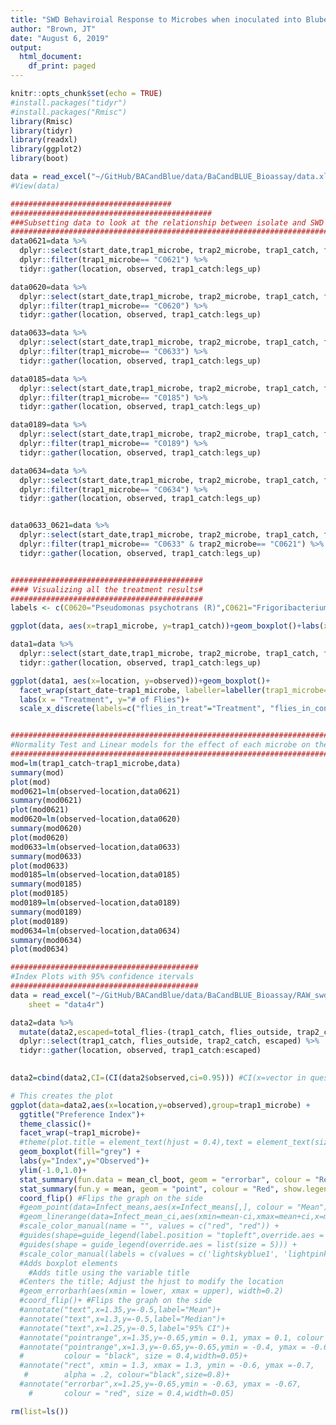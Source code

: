 ```yaml
---
title: "SWD Behaviroial Response to Microbes when inoculated into Bluberry Juice"
author: "Brown, JT"
date: "August 6, 2019"
output:
  html_document:
    df_print: paged
---
```


```r
knitr::opts_chunk$set(echo = TRUE)
#install.packages("tidyr")
#install.packages("Rmisc")
library(Rmisc)
library(tidyr)
library(readxl)
library(ggplot2)
library(boot)

data = read_excel("~/GitHub/BACandBlue/data/BaCandBLUE_Bioassay/data.xlsx")
#View(data)
```

```r
####################################
#############################################
###Subsetting data to look at the relationship between isolate and SWD behaviors
#################################################################################
data0621=data %>% 
  dplyr::select(start_date,trap1_microbe, trap2_microbe, trap1_catch, flies_outside, trap2_catch,legs_up) %>% 
  dplyr::filter(trap1_microbe== "C0621") %>% 
  tidyr::gather(location, observed, trap1_catch:legs_up) 

data0620=data %>% 
  dplyr::select(start_date,trap1_microbe, trap2_microbe, trap1_catch, flies_outside, trap2_catch,legs_up) %>% 
  dplyr::filter(trap1_microbe== "C0620") %>% 
  tidyr::gather(location, observed, trap1_catch:legs_up)

data0633=data %>% 
  dplyr::select(start_date,trap1_microbe, trap2_microbe, trap1_catch, flies_outside, trap2_catch,legs_up) %>% 
  dplyr::filter(trap1_microbe== "C0633") %>% 
  tidyr::gather(location, observed, trap1_catch:legs_up) 

data0185=data %>% 
  dplyr::select(start_date,trap1_microbe, trap2_microbe, trap1_catch, flies_outside, trap2_catch,legs_up) %>% 
  dplyr::filter(trap1_microbe== "C0185") %>% 
  tidyr::gather(location, observed, trap1_catch:legs_up) 

data0189=data %>% 
  dplyr::select(start_date,trap1_microbe, trap2_microbe, trap1_catch, flies_outside, trap2_catch,legs_up) %>% 
  dplyr::filter(trap1_microbe== "C0189") %>% 
  tidyr::gather(location, observed, trap1_catch:legs_up) 

data0634=data %>% 
  dplyr::select(start_date,trap1_microbe, trap2_microbe, trap1_catch, flies_outside, trap2_catch,legs_up) %>% 
  dplyr::filter(trap1_microbe== "C0634") %>% 
  tidyr::gather(location, observed, trap1_catch:legs_up) 


data0633_0621=data %>% 
  dplyr::select(start_date,trap1_microbe, trap2_microbe, trap1_catch, flies_outside, trap2_catch,legs_up) %>% 
  dplyr::filter(trap1_microbe== "C0633" & trap2_microbe== "C0621") %>% 
  tidyr::gather(location, observed, trap1_catch:legs_up) 


###########################################
#### Visualizing all the treatment results#
###########################################
labels <- c(C0620="Pseudomonas psychotrans (R)",C0621="Frigoribacterium faeni (R)",C0633="Pantoe agglomerans (A)",C0185="Bacillus subtillis (A)",C0189="Bacillus siamensis (R)",C0634="Enterobacteriaceae spp. (R)")

ggplot(data, aes(x=trap1_microbe, y=trap1_catch))+geom_boxplot()+labs(x = "Microbe ID", y="# of Flies")

data1=data %>% 
  dplyr::select(start_date,trap1_microbe, trap2_microbe, trap1_catch, flies_outside, trap2_catch,legs_up) %>% 
  tidyr::gather(location, observed, trap1_catch:legs_up)

ggplot(data1, aes(x=location, y=observed))+geom_boxplot()+
  facet_wrap(start_date~trap1_microbe, labeller=labeller(trap1_microbe=labels))+
  labs(x = "Treatment", y="# of Flies")+
  scale_x_discrete(labels=c("flies_in_treat"="Treatment", "flies_in_control"="Control", "flies_outside"="No Choice"))


##########################################################################################
#Normality Test and Linear models for the effect of each microbe on the flies in treatment
##########################################################################################
mod=lm(trap1_catch~trap1_microbe,data)
summary(mod)
plot(mod)
mod0621=lm(observed~location,data0621)
summary(mod0621)
plot(mod0621)
mod0620=lm(observed~location,data0620)
summary(mod0620)
plot(mod0620)
mod0633=lm(observed~location,data0633)
summary(mod0633)
plot(mod0633)
mod0185=lm(observed~location,data0185)
summary(mod0185)
plot(mod0185)
mod0189=lm(observed~location,data0189)
summary(mod0189)
plot(mod0189)
mod0634=lm(observed~location,data0634)
summary(mod0634)
plot(mod0634)
```

```r
##########################################
#Index Plots with 95% confidence itervals
##########################################
data = read_excel("~/GitHub/BACandBlue/data/BaCandBLUE_Bioassay/RAW_swd_vs_inoculated_blueberryjuice.xlsx", 
    sheet = "data4r")

data2=data %>% 
  mutate(data2,escaped=total_flies-(trap1_catch, flies_outside, trap2_catch, legs_up)) %>% 
  dplyr::select(trap1_catch, flies_outside, trap2_catch, escaped) %>% 
  tidyr::gather(location, observed, trap1_catch:escaped)
  

data2=cbind(data2,CI=(CI(data2$observed,ci=0.95))) #CI(x=vector in question, ci=interval to be calculated)

# This creates the plot
ggplot(data=data2,aes(x=location,y=observed),group=trap1_microbe) + 
  ggtitle("Preference Index")+
  theme_classic()+
  facet_wrap(~trap1_microbe)+
  #theme(plot.title = element_text(hjust = 0.4),text = element_text(size=20), axis.text.y = element_text(angle=90, hjust=1,color="black"), axis.text.x = element_text(angle=0, hjust=1,color="black"))+ 
  geom_boxplot(fill="grey") + 
  labs(y="Index",y="Observed")+
  ylim(-1.0,1.0)+
  stat_summary(fun.data = mean_cl_boot, geom = "errorbar", colour = "Red",width=.1, show.legend=TRUE)+
  stat_summary(fun.y = mean, geom = "point", colour = "Red", show.legend=TRUE)+
  coord_flip() #Flips the graph on the side
  #geom_point(data=Infect_means,aes(x=Infect_means[,], colour = "Mean"),shape=21, size=2) +
  #geom_linerange(data=Infect_mean_ci,aes(xmin=mean-ci,xmax=mean+ci,x=mean,color="95% CI")) +
  #scale_color_manual(name = "", values = c("red", "red")) +
  #guides(shape=guide_legend(label.position = "topleft",override.aes = list()))+
  #guides(shape = guide_legend(override.aes = list(size = 5))) +
  #scale_color_manual(labels = c(values = c('lightskyblue1', 'lightpink'),'95% CI', 'Mean')) +
  #Adds boxplot elements
    #Adds title using the variable title
  #Centers the title; Adjust the hjust to modify the location
  #geom_errorbarh(aes(xmin = lower, xmax = upper), width=0.2)
  #coord_flip()+ #Flips the graph on the side
  #annotate("text",x=1.35,y=-0.5,label="Mean")+
  #annotate("text",x=1.3,y=-0.5,label="Median")+
  #annotate("text",x=1.25,y=-0.5,label="95% CI")+
  #annotate("pointrange",x=1.35,y=-0.65,ymin = 0.1, ymax = 0.1, colour = "red", size = 0.1)+
  #annotate("pointrange",x=1.3,y=-0.65,y=-0.65,ymin = -0.4, ymax = -0.6,
  #         colour = "black", size = 0.4,width=0.05)+
  #annotate("rect", xmin = 1.3, xmax = 1.3, ymin = -0.6, ymax =-0.7,
   #        alpha = .2, colour="black",size=0.8)+
  #annotate("errorbar",x=1.25,y=-0.65,ymin = -0.63, ymax = -0.67,
    #       colour = "red", size = 0.4,width=0.05)

rm(list=ls())

```
